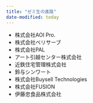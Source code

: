 ```yaml
---
title: "ゼミ生の進路"
date-modified: today
---
```


* 株式会社AOI Pro.
* 株式会社ベリサーブ
* 株式会社PAL
* アート引越センター株式会社
* 近鉄住宅管理株式会社
* 鈴与シンワート
* 株式会社Buysell Technologies
* 株式会社FUSION 
* 伊藤忠食品株式会社
